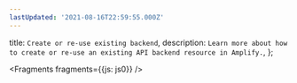 ```yaml
---
lastUpdated: '2021-08-16T22:59:55.000Z'
---
```

  title: `Create or re-use existing backend`,
  description: `Learn more about how to create or re-use an existing API backend resource in Amplify.`,
};


<Fragments fragments={{js: js0}} />
